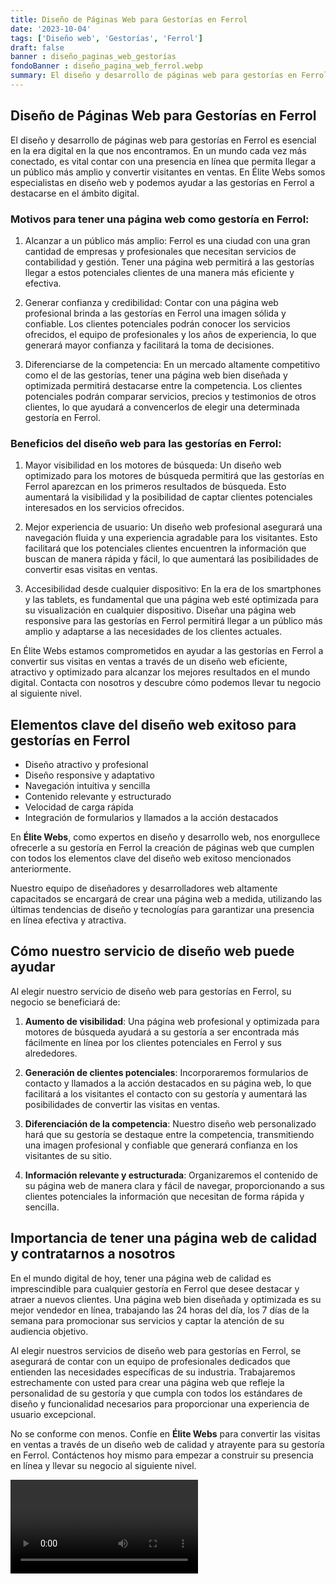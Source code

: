 ```yaml
---
title: Diseño de Páginas Web para Gestorías en Ferrol
date: '2023-10-04'
tags: ['Diseño web', 'Gestorías', 'Ferrol']
draft: false
banner : diseño_paginas_web_gestorías
fondoBanner : diseño_pagina_web_ferrol.webp
summary: El diseño y desarrollo de páginas web para gestorías en Ferrol es esencial en la era digital en la que nos encontramos. En un mundo cada vez más conectado, es vital contar con una presencia en línea que permita llegar a un público más amplio y convertir visitantes en ventas. En Élite Webs somos especialistas en diseño web y podemos ayudar a las gestorías en Ferrol a destacarse en el ámbito digital.
---
```


## Diseño de Páginas Web para Gestorías en Ferrol

El diseño y desarrollo de páginas web para gestorías en Ferrol es esencial en la era digital en la que nos encontramos. En un mundo cada vez más conectado, es vital contar con una presencia en línea que permita llegar a un público más amplio y convertir visitantes en ventas. En Élite Webs somos especialistas en diseño web y podemos ayudar a las gestorías en Ferrol a destacarse en el ámbito digital.

### Motivos para tener una página web como gestoría en Ferrol:

1. Alcanzar a un público más amplio: Ferrol es una ciudad con una gran cantidad de empresas y profesionales que necesitan servicios de contabilidad y gestión. Tener una página web permitirá a las gestorías llegar a estos potenciales clientes de una manera más eficiente y efectiva.

2. Generar confianza y credibilidad: Contar con una página web profesional brinda a las gestorías en Ferrol una imagen sólida y confiable. Los clientes potenciales podrán conocer los servicios ofrecidos, el equipo de profesionales y los años de experiencia, lo que generará mayor confianza y facilitará la toma de decisiones.

3. Diferenciarse de la competencia: En un mercado altamente competitivo como el de las gestorías, tener una página web bien diseñada y optimizada permitirá destacarse entre la competencia. Los clientes potenciales podrán comparar servicios, precios y testimonios de otros clientes, lo que ayudará a convencerlos de elegir una determinada gestoría en Ferrol.

### Beneficios del diseño web para las gestorías en Ferrol:

1. Mayor visibilidad en los motores de búsqueda: Un diseño web optimizado para los motores de búsqueda permitirá que las gestorías en Ferrol aparezcan en los primeros resultados de búsqueda. Esto aumentará la visibilidad y la posibilidad de captar clientes potenciales interesados en los servicios ofrecidos.

2. Mejor experiencia de usuario: Un diseño web profesional asegurará una navegación fluida y una experiencia agradable para los visitantes. Esto facilitará que los potenciales clientes encuentren la información que buscan de manera rápida y fácil, lo que aumentará las posibilidades de convertir esas visitas en ventas.

3. Accesibilidad desde cualquier dispositivo: En la era de los smartphones y las tablets, es fundamental que una página web esté optimizada para su visualización en cualquier dispositivo. Diseñar una página web responsive para las gestorías en Ferrol permitirá llegar a un público más amplio y adaptarse a las necesidades de los clientes actuales.

En Élite Webs estamos comprometidos en ayudar a las gestorías en Ferrol a convertir sus visitas en ventas a través de un diseño web eficiente, atractivo y optimizado para alcanzar los mejores resultados en el mundo digital. Contacta con nosotros y descubre cómo podemos llevar tu negocio al siguiente nivel.

<GifSeo />

<Cta />

## Elementos clave del diseño web exitoso para gestorías en Ferrol

- Diseño atractivo y profesional
- Diseño responsive y adaptativo
- Navegación intuitiva y sencilla
- Contenido relevante y estructurado
- Velocidad de carga rápida
- Integración de formularios y llamados a la acción destacados

En **Élite Webs**, como expertos en diseño y desarrollo web, nos enorgullece ofrecerle a su gestoría en Ferrol la creación de páginas web que cumplen con todos los elementos clave del diseño web exitoso mencionados anteriormente.

Nuestro equipo de diseñadores y desarrolladores web altamente capacitados se encargará de crear una página web a medida, utilizando las últimas tendencias de diseño y tecnologías para garantizar una presencia en línea efectiva y atractiva.

## Cómo nuestro servicio de diseño web puede ayudar

Al elegir nuestro servicio de diseño web para gestorías en Ferrol, su negocio se beneficiará de:

1. **Aumento de visibilidad**: Una página web profesional y optimizada para motores de búsqueda ayudará a su gestoría a ser encontrada más fácilmente en línea por los clientes potenciales en Ferrol y sus alrededores.

2. **Generación de clientes potenciales**: Incorporaremos formularios de contacto y llamados a la acción destacados en su página web, lo que facilitará a los visitantes el contacto con su gestoría y aumentará las posibilidades de convertir las visitas en ventas.

3. **Diferenciación de la competencia**: Nuestro diseño web personalizado hará que su gestoría se destaque entre la competencia, transmitiendo una imagen profesional y confiable que generará confianza en los visitantes de su sitio.

4. **Información relevante y estructurada**: Organizaremos el contenido de su página web de manera clara y fácil de navegar, proporcionando a sus clientes potenciales la información que necesitan de forma rápida y sencilla.

## Importancia de tener una página web de calidad y contratarnos a nosotros

En el mundo digital de hoy, tener una página web de calidad es imprescindible para cualquier gestoría en Ferrol que desee destacar y atraer a nuevos clientes. Una página web bien diseñada y optimizada es su mejor vendedor en línea, trabajando las 24 horas del día, los 7 días de la semana para promocionar sus servicios y captar la atención de su audiencia objetivo.

Al elegir nuestros servicios de diseño web para gestorías en Ferrol, se asegurará de contar con un equipo de profesionales dedicados que entienden las necesidades específicas de su industria. Trabajaremos estrechamente con usted para crear una página web que refleje la personalidad de su gestoría y que cumpla con todos los estándares de diseño y funcionalidad necesarios para proporcionar una experiencia de usuario excepcional.

No se conforme con menos. Confíe en **Élite Webs** para convertir las visitas en ventas a través de un diseño web de calidad y atrayente para su gestoría en Ferrol. Contáctenos hoy mismo para empezar a construir su presencia en línea y llevar su negocio al siguiente nivel.

<Video />

<CtaBot job='Gestorías' city='Ferrol'/>

<Gmaps query='Ferrol+españa+maps' />